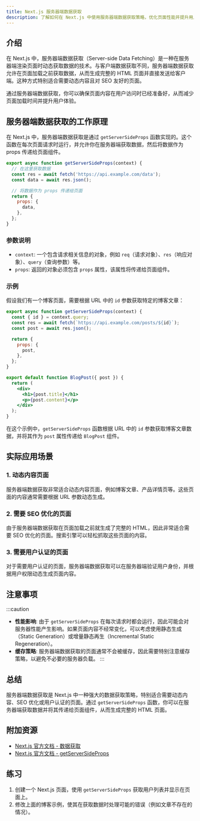```yaml
---
title: Next.js 服务器端数据获取
description: 了解如何在 Next.js 中使用服务器端数据获取策略，优化页面性能并提升用户体验。
---
```


## 介绍

在 Next.js 中，服务器端数据获取（Server-side Data Fetching）是一种在服务器端渲染页面时动态获取数据的技术。与客户端数据获取不同，服务器端数据获取允许在页面加载之前获取数据，从而生成完整的 HTML 页面并直接发送给客户端。这种方式特别适合需要动态内容且对 SEO 友好的页面。

通过服务器端数据获取，你可以确保页面内容在用户访问时已经准备好，从而减少页面加载时间并提升用户体验。

## 服务器端数据获取的工作原理

在 Next.js 中，服务器端数据获取是通过 `getServerSideProps` 函数实现的。这个函数在每次页面请求时运行，并允许你在服务器端获取数据，然后将数据作为 props 传递给页面组件。

```jsx
export async function getServerSideProps(context) {
  // 在这里获取数据
  const res = await fetch('https://api.example.com/data');
  const data = await res.json();

  // 将数据作为 props 传递给页面
  return {
    props: {
      data,
    },
  };
}
```

### 参数说明

- `context`: 一个包含请求相关信息的对象，例如 `req`（请求对象）、`res`（响应对象）、`query`（查询参数）等。
- `props`: 返回的对象必须包含 `props` 属性，该属性将传递给页面组件。

### 示例

假设我们有一个博客页面，需要根据 URL 中的 `id` 参数获取特定的博客文章：

```jsx
export async function getServerSideProps(context) {
  const { id } = context.query;
  const res = await fetch(`https://api.example.com/posts/${id}`);
  const post = await res.json();

  return {
    props: {
      post,
    },
  };
}

export default function BlogPost({ post }) {
  return (
    <div>
      <h1>{post.title}</h1>
      <p>{post.content}</p>
    </div>
  );
}
```

在这个示例中，`getServerSideProps` 函数根据 URL 中的 `id` 参数获取博客文章数据，并将其作为 `post` 属性传递给 `BlogPost` 组件。

## 实际应用场景

### 1. 动态内容页面

服务器端数据获取非常适合动态内容页面，例如博客文章、产品详情页等。这些页面的内容通常需要根据 URL 参数动态生成。

### 2. 需要 SEO 优化的页面

由于服务器端数据获取在页面加载之前就生成了完整的 HTML，因此非常适合需要 SEO 优化的页面。搜索引擎可以轻松抓取这些页面的内容。

### 3. 需要用户认证的页面

对于需要用户认证的页面，服务器端数据获取可以在服务器端验证用户身份，并根据用户权限动态生成页面内容。

## 注意事项

:::caution
- **性能影响**: 由于 `getServerSideProps` 在每次请求时都会运行，因此可能会对服务器性能产生影响。如果页面内容不经常变化，可以考虑使用静态生成（Static Generation）或增量静态再生（Incremental Static Regeneration）。
- **缓存策略**: 服务器端数据获取的页面通常不会被缓存，因此需要特别注意缓存策略，以避免不必要的服务器负载。
:::

## 总结

服务器端数据获取是 Next.js 中一种强大的数据获取策略，特别适合需要动态内容、SEO 优化或用户认证的页面。通过 `getServerSideProps` 函数，你可以在服务器端获取数据并将其传递给页面组件，从而生成完整的 HTML 页面。

## 附加资源

- [Next.js 官方文档 - 数据获取](https://nextjs.org/docs/basic-features/data-fetching)
- [Next.js 官方文档 - getServerSideProps](https://nextjs.org/docs/api-reference/data-fetching/get-server-side-props)

## 练习

1. 创建一个 Next.js 页面，使用 `getServerSideProps` 获取用户列表并显示在页面上。
2. 修改上面的博客示例，使其在获取数据时处理可能的错误（例如文章不存在的情况）。